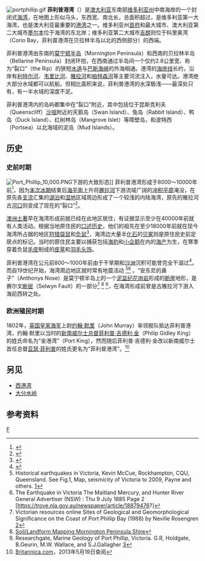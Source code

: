 {{NoteTA
|G1=Country
|G3=People
}}
{{Coord|38|09|S|144|52|E|region:AU_type:waterbody_scale:1000000|display=title}}
[[File:portphillip.gif|thumb]]
'''菲利普港湾'''（{{lang-en|Port Phillip Bay}}）是[[澳大利亚|澳大利亚]]东南部[[维多利亚州|维多利亚州]]中南海岸的一个封闭式[[海湾|海湾]]，在地图上形似马头，东西宽{{convert|40|km}}、南北长{{convert|50|km}}，总面积超过{{convert|1930|km2}}，是维多利亚第一大海湾，也是澳大利亚最重要的[[港湾|港湾]]之一。维多利亚州[[首府|首府]]和最大城市、澳大利亚第二大城市[[墨尔本|墨尔本]]位于海湾的东北岸；维多利亚第二大城市[[吉朗|吉朗]]则位于科里奥湾（Corio Bay，菲利普港湾在贝拉林半岛以北的西侧部分）的西端。

菲利普港湾由东南的[[莫宁顿半岛|莫宁顿半岛]]（Mornington Peninsula）和西南的贝拉林半岛（Bellarine Peninsula）封闭环抱，在西南通过半岛间一个仅约2.8公里宽、称为“裂口”（the Rip）的狭短[[水道|水道]]与[[巴斯海峡|巴斯海峡]]的外海相通。港湾的[[海岸线|海岸线]]长约{{convert|264|km}}，沿岸有[[利特尔河_(澳大利亚)|利特尔河]]、[[韦里比河|韦里比河]]、[[雅拉河|雅拉河]]和[[帕特森河|帕特森河]]等主要河流注入，水量可达{{convert|25|km3}}。港湾绝大部分水域都可以航船，但相比面积来说，菲利普港湾的水深极浅——最深处只有{{convert|24|m}}，有一半水域的深度不足{{convert|8|m}}。

菲利普港湾内的岛屿都集中在“裂口”附近，其中包括位于昆斯克利夫（Queenscliff）[[沙咀|沙咀]]附近的天鹅岛（Swan Island）、兔岛（Rabbit Island）、鸭岛（Duck Island）、红树林岛（Mangrove Islet）等障壁岛，和波特西（Portsea）以北海域的泥岛（Mud Islands）。

== 历史 ==
=== 史前时期 ===
[[File:Port_Phillip_10,000.PNG|thumb]]下游的大致形态]]
菲利普港湾形成于8000～10000年前<ref>{{cite web |last=Bowler |first=J.M. |title=Port Phillip Survey 1957-1963: The Geology & Geomorphology |url=http://portphillipmarinelife.net.au/publications/485437.pdf |work=MEMOIRS of the NATIONAL MUSEUM OF VICTORIA MELBOURNE |volume=27 |year=1966 |publisher=NATIONAL MUSEUM OF VICTORIA |access-date=13 September 2013}}</ref>，因为[[末次冰期|末次冰期]]结束后[[海平面|海平面]]上升将[[雅拉河|雅拉河]]下游流域广阔的[[冲积平原|冲积平原]]淹没，在原先各[[支流|支流]]汇集的[[湖泊|湖泊]]和[[湿地|湿地]]区域周边形成了一个较浅的内陆海湾，原先的雅拉河古[[河口|河口]]则变成了现在的“裂口”<ref>{{cite journal|title=Marine geology of Port Phillip, Victoria|journal=Australian Journal of Earth Sciences |volume=48 |issue=3 |date= 8 November 2010 }}</ref>。

[[澳洲土著|澳洲土著]]早在海湾形成前就已经在此地区居住，有证据显示至少在40000年前就有人类活动。根据当地原住民的[[口述历史|口述历史]]，他们的祖先在至少18000年前就在现今海湾所占据的地区[[狩猎|狩猎]][[袋鼠|袋鼠]]和[[袋貂亚目|负鼠]]<ref>{{Citation |last=Eidelson |first=Meyer |year=2015 |url=https://issuu.com/copponline/docs/yalukitwilliam_12_december|title=Yalukit Willam, The River People of Port Phillip |location= Melbourne, Australia |publisher= City of Port Phillip |page= 58}}</ref>，海湾边大量半[[化石|化石]]的[[贝冢|贝冢]]则是原住民史前定居点的标记。当时的原住民主要以捕获包括[[海豹|海豹]]和[[小企鹅|小企鹅]]在内的[[海产|海产]]为生，在寒季穿着负鼠[[毛皮|毛皮]]制成的[[皮草|皮草]]和[[羽毛|羽毛]][[头饰|头饰]]。

菲利普港湾在公元前800～1000年前由于干旱期和[[沙洲|沙洲]]沉积可能曾完全干涸过<ref>{{cite web |last=Gary |first=Stuart |title=Port Phillip Bay once high and dry |url=http://www.abc.net.au/science/articles/2011/04/14/3191726.htm |work=news in Science |publisher=Australian Broadcasting Commission |access-date=13 September 2013}}</ref>。而自19世纪开始，海湾周边地区就时常有地震活动
<ref>Historical earthquakes in Victoria, Kevin McCue, Rockhampton, CQU, Queensland. See Fig.1, Map, seismicity of Victoria to 2009, Payne and others. [http://aees.org.au/wp-content/uploads/2013/11/McCue_Vic_Earthquakes.pdf]</ref><ref>The Earthquake in Victoria The Maitland Mercury, and Hunter River General Advertiser (NSW) : Thu 9 July 1885  Page 2 [https://trove.nla.gov.au/newspaper/article/18879476?]</ref> 。“安东尼的鼻子”（Anthonys Nose）是莫宁顿半岛上的一个[[泥盆纪|泥盆纪]][[花岗岩|花岗岩]]形成的[[断崖|断崖]]地形，是赛尔文[[断层|断层]]（Selwyn Fault）的一部分<ref>Victorian resources online
Sites of Geological and Geomorphological Significance on the Coast of Port Phillip Bay (1988) by Neville Rosengren
[https://archive.vn/20121127150551/http://vro.dpi.vic.gov.au/dpi/vro/portregn.nsf/pages/port_lf_sig_sites_anthony/]</ref>
<ref>[http://vro.agriculture.vic.gov.au/dpi/vro/portregn.nsf/pages/port_soil_morn_pen_soils_pdf/$FILE/mornington-peninsula-soils2.pdf Soil/Landform Mapping Mornington Peninsula Shire]</ref> 
<ref>Researchgate, Marine Geology of Port Phillip, Victoria.  G.R, Holdgate, B.Geurin, M.W. Wallace, and S.J.Gallagher 
[https://www.researchgate.net/publication/229859143_Marine_geology_of_Port_Phillip_Victoria]</ref>，在海湾形成前曾是古雅拉河下游入海前西转之处。

=== 欧洲殖民时期 ===
1802年，[[英国皇家海军|英国皇家海军]]上尉[[约翰·默里_(澳大利亚探险家)|约翰·默里]]（John Murray）率领舰队抵达菲利普港湾，约翰·默里以当时的[[新南威尔士总督|新南威尔士总督]][[菲利普·吉德利·金|菲利普·吉德利·金]]（Philip Gidley King）的姓氏命名为“金港湾”（Port King），然而随后菲利普·吉德利·金改以新南威尔士首任总督[[亚瑟·菲利普|亚瑟·菲利普]]的姓氏更名为“菲利普港湾”。<ref>[http://global.britannica.com/EBchecked/topic/470940/Port-Phillip-Bay Britannica.com]{{Dead link|date=2018年11月 |bot=InternetArchiveBot |fix-attempted=yes }}，2013年5月19日查阅</ref>

== 另见 ==
* [[西港湾|西港湾]]
* [[大分水岭|大分水岭]]

==参考资料==
{{reflist}}
[[Category:澳大利亚海湾|F]]